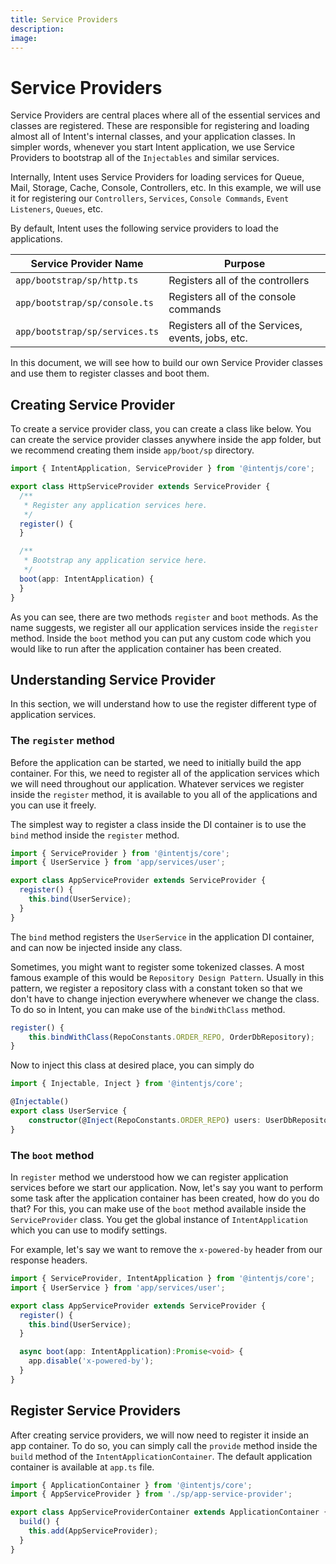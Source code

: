 ```yaml
---
title: Service Providers
description:
image:
---
```


# Service Providers

Service Providers are central places where all of the essential services and classes are registered. These are responsible for
registering and loading almost all of Intent's internal classes, and your application classes. In simpler words, whenever you start
Intent application, we use Service Providers to bootstrap all of the `Injectables` and similar services.

Internally, Intent uses Service Providers for loading services for Queue, Mail, Storage, Cache, Console, Controllers, etc. In this example, we will use
it for registering our `Controllers`, `Services`, `Console Commands`, `Event Listeners`, `Queues`, etc.

By default, Intent uses the following service providers to load the applications.

|Service Provider Name|Purpose|
|---|---|
|`app/bootstrap/sp/http.ts`|Registers all of the controllers|
|`app/bootstrap/sp/console.ts`|Registers all of the console commands|
|`app/bootstrap/sp/services.ts` |Registers all of the Services, events, jobs, etc.|

In this document, we will see how to build our own Service Provider classes and use them to register classes and boot them.

## Creating Service Provider

To create a service provider class, you can create a class like below. You can create the service provider classes anywhere inside the app folder, but
we recommend creating them inside `app/boot/sp` directory.

```ts
import { IntentApplication, ServiceProvider } from '@intentjs/core';

export class HttpServiceProvider extends ServiceProvider {
  /**
   * Register any application services here.
   */
  register() {
  }

  /**
   * Bootstrap any application service here.
   */
  boot(app: IntentApplication) {
  }
}
```

As you can see, there are two methods `register` and `boot` methods. As the name suggests, we register all our application services inside
the `register` method. Inside the `boot` method you can put any custom code which you would like to run after the application container has been created.

## Understanding Service Provider

In this section, we will understand how to use the register different type of application services.

### The `register` method

Before the application can be started, we need to initially build the app container. For this, we need to register all of the 
application services which we will need throughout our application. Whatever services we register inside the `register` method,
it is available to you all of the applications and you can use it freely.

The simplest way to register a class inside the DI container is to use the `bind` method inside the `register` method.

```ts
import { ServiceProvider } from '@intentjs/core';
import { UserService } from 'app/services/user';

export class AppServiceProvider extends ServiceProvider {
  register() {
    this.bind(UserService);
  }
}
```

The `bind` method registers the `UserService` in the application DI container, and can now be injected inside any class.

Sometimes, you might want to register some tokenized classes. A most famous example of this would be `Repository Design Pattern`. Usually in this pattern,
we register a repository class with a constant token so that we don't have to change injection everywhere whenever we change the class.
To do so in Intent, you can make use of the `bindWithClass` method.

```ts
register() {
    this.bindWithClass(RepoConstants.ORDER_REPO, OrderDbRepository);
}
```

Now to inject this class at desired place, you can simply do

```ts
import { Injectable, Inject } from '@intentjs/core';

@Injectable()
export class UserService {
    constructor(@Inject(RepoConstants.ORDER_REPO) users: UserDbRepository) {}
}
```

### The `boot` method

In `register` method we understood how we can register application services before we start our application. Now, let's say you want to perform some task
after the application container has been created, how do you do that? For this, you can make use of the `boot` method
available inside the `ServiceProvider` class. You get the global instance of `IntentApplication` which you can use to modify settings.

For example, let's say we want to remove the `x-powered-by` header from our response headers.

```ts
import { ServiceProvider, IntentApplication } from '@intentjs/core';
import { UserService } from 'app/services/user';

export class AppServiceProvider extends ServiceProvider {
  register() {
    this.bind(UserService);
  }

  async boot(app: IntentApplication):Promise<void> {
    app.disable('x-powered-by');
  }
}
```

## Register Service Providers

After creating service providers, we will now need to register it inside an app container. To do so, you can simply call the 
`provide` method inside the `build` method of the `IntentApplicationContainer`. The default application container is available at
`app.ts` file.

```ts
import { ApplicationContainer } from '@intentjs/core';
import { AppServiceProvider } from './sp/app-service-provider';

export class AppServiceProviderContainer extends ApplicationContainer {
  build() {
    this.add(AppServiceProvider);
  }
}
```